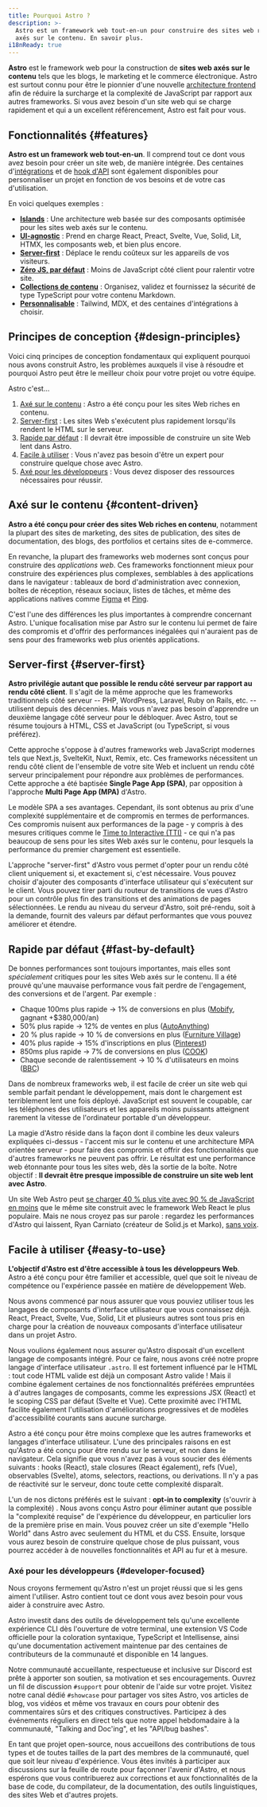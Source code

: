 ```yaml
---
title: Pourquoi Astro ?
description: >-
  Astro est un framework web tout-en-un pour construire des sites web rapides et
  axés sur le contenu. En savoir plus.
i18nReady: true
---
```


**Astro** est le framework web pour la construction de **sites web axés sur le contenu** tels que les blogs, le marketing et le commerce électronique. Astro est surtout connu pour être le pionnier d'une nouvelle [architecture frontend](/fr/concepts/islands/) afin de réduire la surcharge et la complexité de JavaScript par rapport aux autres frameworks. Si vous avez besoin d'un site web qui se charge rapidement et qui a un excellent référencement, Astro est fait pour vous.

## Fonctionnalités \{#features\}

**Astro est un framework web tout-en-un**. Il comprend tout ce dont vous avez besoin pour créer un site web, de manière intégrée. Des centaines d'[intégrations](https://astro.build/integrations/) et de [hook d'API](/fr/reference/integrations-reference/) sont également disponibles pour personnaliser un projet en fonction de vos besoins et de votre cas d'utilisation.

En voici quelques exemples :

- **[Islands](/fr/concepts/islands/)** : Une architecture web basée sur des composants optimisée pour les sites web axés sur le contenu.
- **[UI-agnostic](/fr/guides/framework-components/)** : Prend en charge React, Preact, Svelte, Vue, Solid, Lit, HTMX, les composants web, et bien plus encore.
- **[Server-first](/fr/basics/rendering-modes/)** : Déplace le rendu coûteux sur les appareils de vos visiteurs.
- **[Zéro JS, par défaut](/fr/basics/astro-components/)** : Moins de JavaScript côté client pour ralentir votre site.
- **[Collections de contenu](/fr/guides/content-collections/)** : Organisez, validez et fournissez la sécurité de type TypeScript pour votre contenu Markdown.
- **[Personnalisable](/fr/guides/integrations-guide/)** : Tailwind, MDX, et des centaines d'intégrations à choisir.

## Principes de conception \{#design-principles\}

Voici cinq principes de conception fondamentaux qui expliquent pourquoi nous avons construit Astro, les problèmes auxquels il vise à résoudre et pourquoi Astro peut être le meilleur choix pour votre projet ou votre équipe.

Astro c'est...

1. [Axé sur le contenu](#content-driven) : Astro a été conçu pour les sites Web riches en contenu.
2. [Server-first](#server-first) : Les sites Web s'exécutent plus rapidement lorsqu'ils rendent le HTML sur le serveur.
3. [Rapide par défaut](#fast-by-default) : Il devrait être impossible de construire un site Web lent dans Astro.
4. [Facile à utiliser](#easy-to-use) : Vous n'avez pas besoin d'être un expert pour construire quelque chose avec Astro.
5. [Axé pour les développeurs](#developer-focused) : Vous devez disposer des ressources nécessaires pour réussir.


## Axé sur le contenu \{#content-driven\}

**Astro a été conçu pour créer des sites Web riches en contenu**, notamment la plupart des sites de marketing, des sites de publication, des sites de documentation, des blogs, des portfolios et certains sites de e-commerce.

En revanche, la plupart des frameworks web modernes sont conçus pour construire des *applications web*. Ces frameworks fonctionnent mieux pour construire des expériences plus complexes, semblables à des applications dans le navigateur : tableaux de bord d'administration avec connexion, boîtes de réception, réseaux sociaux, listes de tâches, et même des applications natives comme [Figma](https://figma.com/) et [Ping](https://ping.gg/).

C'est l'une des différences les plus importantes à comprendre concernant Astro. L'unique focalisation mise par Astro sur le contenu lui permet de faire des compromis et d'offrir des performances inégalées qui n'auraient pas de sens pour des frameworks web plus orientés applications.

## Server-first \{#server-first\}

**Astro privilégie autant que possible le rendu côté serveur par rapport au rendu côté client**. Il s'agit de la même approche que les frameworks traditionnels côté serveur -- PHP, WordPress, Laravel, Ruby on Rails, etc. -- utilisent depuis des décennies. Mais vous n'avez pas besoin d'apprendre un deuxième langage côté serveur pour le débloquer. Avec Astro, tout se résume toujours à HTML, CSS et JavaScript (ou TypeScript, si vous préférez).

Cette approche s'oppose à d'autres frameworks web JavaScript modernes tels que Next.js, SvelteKit, Nuxt, Remix, etc. Ces frameworks nécessitent un rendu côté client de l'ensemble de votre site Web et incluent un rendu côté serveur principalement pour répondre aux problèmes de performances. Cette approche a été baptisée **Single Page App (SPA)**, par opposition à l'approche **Multi Page App (MPA)** d'Astro.

Le modèle SPA a ses avantages. Cependant, ils sont obtenus au prix d'une complexité supplémentaire et de compromis en termes de performances. Ces compromis nuisent aux performances de la page - y compris à des mesures critiques comme le [Time to Interactive (TTI)](https://web.dev/interactive/) - ce qui n'a pas beaucoup de sens pour les sites Web axés sur le contenu, pour lesquels la performance du premier chargement est essentielle.

L'approche "server-first" d'Astro vous permet d'opter pour un rendu côté client uniquement si, et exactement si, c'est nécessaire. Vous pouvez choisir d'ajouter des composants d'interface utilisateur qui s'exécutent sur le client. Vous pouvez tirer parti du routeur de transitions de vues d'Astro pour un contrôle plus fin des transitions et des animations de pages sélectionnées. Le rendu au niveau du serveur d'Astro, soit pré-rendu, soit à la demande, fournit des valeurs par défaut performantes que vous pouvez améliorer et étendre.

## Rapide par défaut \{#fast-by-default\}

De bonnes performances sont toujours importantes, mais elles sont *spécialement* critiques pour les sites Web axés sur le contenu. Il a été prouvé qu'une mauvaise performance vous fait perdre de l'engagement, des conversions et de l'argent. Par exemple :

- Chaque 100ms plus rapide → 1% de conversions en plus ([Mobify](https://web.dev/why-speed-matters/), gagnant +$380,000/an)
- 50% plus rapide → 12% de ventes en plus ([AutoAnything](https://www.digitalcommerce360.com/2010/08/19/web-accelerator-revs-conversion-and-sales-autoanything/))
- 20 % plus rapide → 10 % de conversions en plus ([Furniture Village](https://www.thinkwithgoogle.com/intl/en-gb/marketing-strategies/app-and-mobile/furniture-village-and-greenlight-slash-page-load-times-boosting-user-experience/))
- 40% plus rapide → 15% d'inscriptions en plus ([Pinterest](https://medium.com/pinterest-engineering/driving-user-growth-with-performance-improvements-cfc50dafadd7))
- 850ms plus rapide → 7% de conversions en plus ([COOK](https://web.dev/why-speed-matters/))
- Chaque seconde de ralentissement → 10 % d'utilisateurs en moins ([BBC](https://www.creativebloq.com/features/how-the-bbc-builds-websites-that-scale))

Dans de nombreux frameworks web, il est facile de créer un site web qui semble parfait pendant le développement, mais dont le chargement est terriblement lent une fois déployé. JavaScript est souvent le coupable, car les téléphones des utilisateurs et les appareils moins puissants atteignent rarement la vitesse de l'ordinateur portable d'un développeur.

La magie d'Astro réside dans la façon dont il combine les deux valeurs expliquées ci-dessus - l'accent mis sur le contenu et une architecture MPA orientée serveur - pour faire des compromis et offrir des fonctionnalités que d'autres frameworks ne peuvent pas offrir. Le résultat est une performance web étonnante pour tous les sites web, dès la sortie de la boîte. Notre objectif : **Il devrait être presque impossible de construire un site web lent avec Astro**.

Un site Web Astro peut [se charger 40 % plus vite avec 90 % de JavaScript en moins](https://twitter.com/t3dotgg/status/1437195415439360003) que le même site construit avec le framework Web React le plus populaire. Mais ne nous croyez pas sur parole : regardez les performances d'Astro qui laissent, Ryan Carniato (créateur de Solid.js et Marko), [sans voix](https://youtu.be/2ZEMb_H-LYE?t=8163).


## Facile à utiliser \{#easy-to-use\}

**L'objectif d'Astro est d'être accessible à tous les développeurs Web**. Astro a été conçu pour être familier et accessible, quel que soit le niveau de compétence ou l'expérience passée en matière de développement Web.

Nous avons commencé par nous assurer que vous pouviez utiliser tous les langages de composants d'interface utilisateur que vous connaissez déjà. React, Preact, Svelte, Vue, Solid, Lit et plusieurs autres sont tous pris en charge pour la création de nouveaux composants d'interface utilisateur dans un projet Astro.

Nous voulions également nous assurer qu'Astro disposait d'un excellent langage de composants intégré. Pour ce faire, nous avons créé notre propre langage d'interface utilisateur `.astro`. Il est fortement influencé par le HTML : tout code HTML valide est déjà un composant Astro valide ! Mais il combine également certaines de nos fonctionnalités préférées empruntées à d'autres langages de composants, comme les expressions JSX (React) et le scoping CSS par défaut (Svelte et Vue). Cette proximité avec l'HTML facilite également l'utilisation d'améliorations progressives et de modèles d'accessibilité courants sans aucune surcharge.

Astro a été conçu pour être moins complexe que les autres frameworks et langages d'interface utilisateur. L'une des principales raisons en est qu'Astro a été conçu pour être rendu sur le serveur, et non dans le navigateur. Cela signifie que vous n'avez pas à vous soucier des éléments suivants : hooks (React), stale closures (React également), refs (Vue), observables (Svelte), atoms, selectors, reactions, ou derivations. Il n'y a pas de réactivité sur le serveur, donc toute cette complexité disparaît.

L'un de nos dictons préférés est le suivant : **opt-in to complexity** (s'ouvrir à la complexité) .
Nous avons conçu Astro pour éliminer autant que possible la "complexité requise" de l'expérience du développeur, en particulier lors de la première prise en main. Vous pouvez créer un site d'exemple "Hello World" dans Astro avec seulement du HTML et du CSS. Ensuite, lorsque vous aurez besoin de construire quelque chose de plus puissant, vous pourrez accéder à de nouvelles fonctionnalités et API au fur et à mesure.

### Axé pour les développeurs \{#developer-focused\}

Nous croyons fermement qu'Astro n'est un projet réussi que si les gens aiment l'utiliser. Astro contient tout ce dont vous avez besoin pour vous aider à construire avec Astro.

Astro investit dans des outils de développement tels qu'une excellente expérience CLI dès l'ouverture de votre terminal, une extension VS Code officielle pour la coloration syntaxique, TypeScript et Intellisense, ainsi qu'une documentation activement maintenue par des centaines de contributeurs de la communauté et disponible en 14 langues.

Notre communauté accueillante, respectueuse et inclusive sur Discord est prête à apporter son soutien, sa motivation et ses encouragements. Ouvrez un fil de discussion `#support` pour obtenir de l'aide sur votre projet. Visitez notre canal dédié `#showcase` pour partager vos sites Astro, vos articles de blog, vos vidéos et même vos travaux en cours pour obtenir des commentaires sûrs et des critiques constructives. Participez à des événements réguliers en direct tels que notre appel hebdomadaire à la communauté, "Talking and Doc'ing", et les "API/bug bashes".

En tant que projet open-source, nous accueillons des contributions de tous types et de toutes tailles de la part des membres de la communauté, quel que soit leur niveau d'expérience. Vous êtes invités à participer aux discussions sur la feuille de route pour façonner l'avenir d'Astro, et nous espérons que vous contribuerez aux corrections et aux fonctionnalités de la base de code, du compilateur, de la documentation, des outils linguistiques, des sites Web et d'autres projets.
